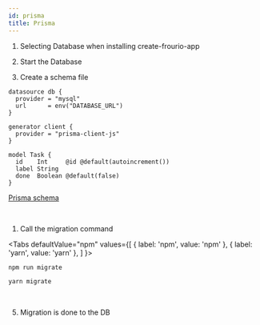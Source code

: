```yaml
---
id: prisma
title: Prisma
---
```


1. Selecting Database when installing create-frourio-app

1. Start the Database

1. Create a schema file

  ```text title="server/prisma/schema.prisma"
  datasource db {
    provider = "mysql"
    url      = env("DATABASE_URL")
  }

  generator client {
    provider = "prisma-client-js"
  }

  model Task {
    id    Int     @id @default(autoincrement())
    label String
    done  Boolean @default(false)
  }
  ```

  [Prisma schema](https://www.prisma.io/docs/reference/tools-and-interfaces/prisma-schema)

<br />

1. Call the migration command


<Tabs
  defaultValue="npm"
  values={[
    { label: 'npm', value: 'npm' },
    { label: 'yarn', value: 'yarn' },
  ]
}>
<TabItem value="npm">

```sh
npm run migrate
```

</TabItem>
<TabItem value="yarn">

```sh
yarn migrate
```

</TabItem>
</Tabs>

<br />

5. Migration is done to the DB

